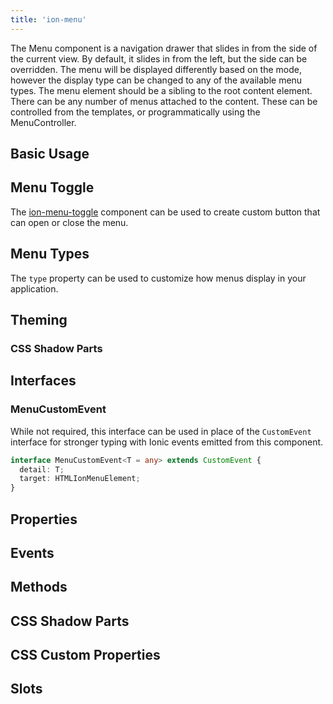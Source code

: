 ```yaml
---
title: 'ion-menu'
---
```



<head>
  <title>ion-menu: API Framework Docs for Types of Menu Components</title>
  <meta
    name="description"
    content="ion-menu components are navigation drawers that slide in from the side of the current view. Read our framework docs for the available menu types on Ionic API."
  />
</head>


<EncapsulationPill type="shadow" />

The Menu component is a navigation drawer that slides in from the side of the current view.
By default, it slides in from the left, but the side can be overridden.
The menu will be displayed differently based on the mode, however the display type can be changed to any of the available menu types.
The menu element should be a sibling to the root content element.
There can be any number of menus attached to the content.
These can be controlled from the templates, or programmatically using the MenuController.

## Basic Usage


<BasicUsage />

## Menu Toggle

The [ion-menu-toggle](./menu-toggle) component can be used to create custom button that can open or close the menu.


<MenuToggle />

## Menu Types

The `type` property can be used to customize how menus display in your application.


<MenuType />

## Theming

### CSS Shadow Parts


<Theming />

## Interfaces

### MenuCustomEvent

While not required, this interface can be used in place of the `CustomEvent` interface for stronger typing with Ionic events emitted from this component.

```typescript
interface MenuCustomEvent<T = any> extends CustomEvent {
  detail: T;
  target: HTMLIonMenuElement;
}
```

## Properties

<Props />

## Events

<Events />

## Methods

<Methods />

## CSS Shadow Parts

<Parts />

## CSS Custom Properties

<CustomProps />

## Slots

<Slots />
